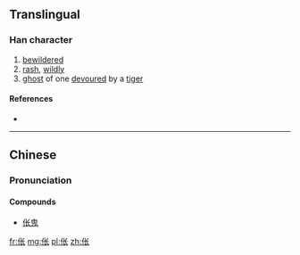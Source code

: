 {{also|倀}}
==Translingual==

===Han character===
{{Han char|rn=9|rad=人|as=04|sn=6|four=|canj=人心人 (OPO)|ids=⿰[[亻]][[长]]}}

# [[bewildered]]
# [[rash]], [[wildly]]
# [[ghost]] of one [[devour]]ed by a [[tiger]]

====References====
* {{Han ref|kx=0096.121|hdz=10124.020|uh=4F25|ud=20261}}

----

==Chinese==
{{zh-hanzi-box|伥|[[倀]]}}

===Pronunciation===
{{zh-pron
|m=chāng
|c=coeng1,zaang1
|mc=y
|oc=y
|ma=
|cat=a,adv,n
}}

====Compounds====
* [[伥鬼]]

[[fr:伥]]
[[mg:伥]]
[[pl:伥]]
[[zh:伥]]